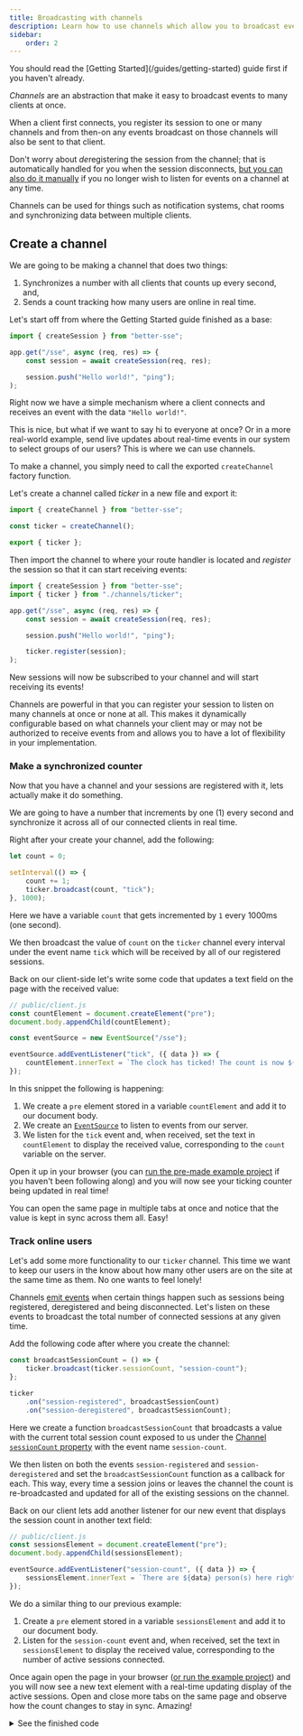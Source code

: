 ```yaml
---
title: Broadcasting with channels
description: Learn how to use channels which allow you to broadcast events to many clients at once.
sidebar:
    order: 2
---
```




<Aside>
	You should read the [Getting Started](/guides/getting-started) guide first if you haven't already.
</Aside>

*Channels* are an abstraction that make it easy to broadcast events to many clients at once.

When a client first connects, you register its session to one or many channels and from then-on any events broadcast on those channels will also be sent to that client.

Don't worry about *de*registering the session from the channel; that is automatically handled for you when the session disconnects, [but you can also do it manually](/reference/api/#channelderegister-session-session--this) if you no longer wish to listen for events on a channel at any time.

Channels can be used for things such as notification systems, chat rooms and synchronizing data between multiple clients.

## Create a channel

We are going to be making a channel that does two things:

1. Synchronizes a number with all clients that counts up every second, and,
2. Sends a count tracking how many users are online in real time.

Let's start off from where the Getting Started guide finished as a base:

```typescript title="server.ts"
import { createSession } from "better-sse";

app.get("/sse", async (req, res) => {
	const session = await createSession(req, res);

	session.push("Hello world!", "ping");
);
```

Right now we have a simple mechanism where a client connects and receives an event with the data `"Hello world!"`.

This is nice, but what if we want to say hi to everyone at once? Or in a more real-world example, send live updates about real-time events in our system to select groups of our users? This is where we can use channels.

To make a channel, you simply need to call the exported `createChannel` factory function.

Let's create a channel called *ticker* in a new file and export it:

```typescript title="channels/ticker.ts"
import { createChannel } from "better-sse";

const ticker = createChannel();

export { ticker };
```

Then import the channel to where your route handler is located and *register* the session so that it can start receiving events:

```typescript title="server.ts" ins={2, 9} del={7}
import { createSession } from "better-sse";
import { ticker } from "./channels/ticker";

app.get("/sse", async (req, res) => {
	const session = await createSession(req, res);

	session.push("Hello world!", "ping");

	ticker.register(session);
);
```

New sessions will now be subscribed to your channel and will start receiving its events!

Channels are powerful in that you can register your session to listen on many channels at once or none at all. This makes it dynamically configurable based on what channels your client may or may not be authorized to receive events from and allows you to have a lot of flexibility in your implementation.

### Make a synchronized counter

Now that you have a channel and your sessions are registered with it, lets actually make it do something.

We are going to have a number that increments by one (1) every second and synchronize it across all of our connected clients in real time.

Right after your create your channel, add the following:

```typescript title="channels/ticker.ts"
let count = 0;

setInterval(() => {
	count += 1;
	ticker.broadcast(count, "tick");
}, 1000);
```

Here we have a variable `count` that gets incremented by `1` every 1000ms (one second).

We then broadcast the value of `count` on the `ticker` channel every interval under the event name `tick` which will be received by all of our registered sessions.

Back on our client-side let's write some code that updates a text field on the page with the received value:

```typescript
// public/client.js
const countElement = document.createElement("pre");
document.body.appendChild(countElement);

const eventSource = new EventSource("/sse");

eventSource.addEventListener("tick", ({ data }) => {
	countElement.innerText = `The clock has ticked! The count is now ${data}.`;
});
```

In this snippet the following is happening:

1. We create a `pre` element stored in a variable `countElement` and add it to our document body.
2. We create an [`EventSource`](https://developer.mozilla.org/en-US/docs/Web/API/EventSource) to listen to events from our server.
3. We listen for the `tick` event and, when received, set the text in `countElement` to display the received value, corresponding to the `count` variable on the server.

Open it up in your browser (you can [run the pre-made example project](https://github.com/MatthewWid/better-sse/tree/master/examples/channels) if you haven't been following along) and you will now see your ticking counter being updated in real time!

You can open the same page in multiple tabs at once and notice that the value is kept in sync across them all. Easy!

### Track online users

Let's add some more functionality to our `ticker` channel. This time we want to keep our users in the know about how many other users are on the site at the same time as them. No one wants to feel lonely!

Channels [emit events](https://nodejs.org/api/events.html#events_class_eventemitter) when certain things happen such as sessions being registered, deregistered and being disconnected. Let's listen on these events to broadcast the total number of connected sessions at any given time.

Add the following code after where you create the channel:

```typescript title="channel/ticker.ts"
const broadcastSessionCount = () => {
	ticker.broadcast(ticker.sessionCount, "session-count");
};

ticker
	.on("session-registered", broadcastSessionCount)
	.on("session-deregistered", broadcastSessionCount);
```

Here we create a function `broadcastSessionCount` that broadcasts a value with the current total session count exposed to us under the [Channel `sessionCount` property](./api.md#channelsessioncount-number) with the event name `session-count`.

We then listen on both the events `session-registered` and `session-deregistered` and set the `broadcastSessionCount` function as a callback for each. This way, every time a session joins or leaves the channel the count is re-broadcasted and updated for all of the existing sessions on the channel.

Back on our client lets add another listener for our new event that displays the session count in another text field:

```typescript
// public/client.js
const sessionsElement = document.createElement("pre");
document.body.appendChild(sessionsElement);

eventSource.addEventListener("session-count", ({ data }) => {
	sessionsElement.innerText = `There are ${data} person(s) here right now!`;
});
```

We do a similar thing to our previous example:

1. Create a `pre` element stored in a variable `sessionsElement` and add it to our document body.
2. Listen for the `session-count` event and, when received, set the text in `sessionsElement` to display the received value, corresponding to the number of active sessions connected.

Once again open the page in your browser ([or run the example project](https://github.com/MatthewWid/better-sse/tree/master/examples/channels)) and you will now see a new text element with a real-time updating display of the active sessions. Open and close more tabs on the same page and observe how the count changes to stay in sync. Amazing!

<details>
	<summary>See the finished code</summary>

```typescript title="server.ts"
import express from "express";
import { createSession } from "better-sse";
import { ticker } from "./channels/ticker";

const app = express();

app.use(express.static("./public"));

app.get("/sse", async (req, res) => {
	const session = await createSession(req, res);

	ticker.register(session);
});

app.listen(8080);
```

```typescript title="channels/ticker.ts"
import { createChannel } from "better-sse";

const ticker = createChannel();

let count = 0;

setInterval(() => {
	ticker.broadcast(count++, "tick");
}, 1000);

const broadcastSessionCount = () => {
	ticker.broadcast(ticker.sessionCount, "session-count");
};

ticker
	.on("session-registered", broadcastSessionCount)
	.on("session-deregistered", broadcastSessionCount);

export { ticker };
```

```typescript
// public/client.js
const eventSource = new EventSource("/sse");

const sessionsElement = document.createElement("pre");
document.body.appendChild(sessionsElement);

eventSource.addEventListener("tick", ({ data }) => {
	countElement.innerText = `The clock has ticked! The count is now ${data}.`;
});

const countElement = document.createElement("pre");
document.body.appendChild(countElement);

eventSource.addEventListener("session-count", ({ data }) => {
	sessionsElement.innerText = `There are ${data} person(s) here right now!`;
});
```
</details>
